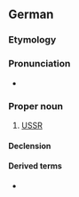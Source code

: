 ==German==

===Etymology===
{{abbreviation of|lang=de|Union der Sozialistischen Sowjetrepubliken}}

===Pronunciation===
* {{audio|De-UdSSR.ogg|Audio|lang=de}}

===Proper noun===
{{de-proper noun|f}}

# [[USSR]]

====Declension====
{{de-decl-noun-f|n=sg}}

====Derived terms====
* {{l|de|EUdSSR}}